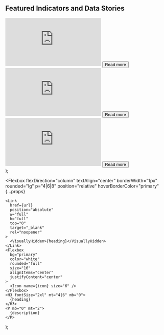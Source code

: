   <Section py="8|12" {...props}>
    <Container>
      <Div textAlign="center|left" flex="1">
        <H2 fontSize="4l|5l" m="0" textDecoration="underline">
          Featured Indicators and Data Stories
        </H2>
      </Div>
      <Grid col="1|2|3" mt="8|10|12" gap="4|6|8">
        <Box>
          <Embed
            id="Assault"
            sx={{
              height: "310px",
              width: "310px",
              position: "fixed",
              overflow: "hidden",
            }}
            src="https://datawrapper.dwcdn.net/2yLGq/"
            overflow="hidden"
            scrolling="no"
          />
          <Button as="a" href="/blog/2020-01-04-new-blog" variant="link">
            Read more <Icon name="arrow-right" ml="4" />
          </Button>
        </Box>
        <Box>
          <Embed
            id="Assault"
            title="Gun Crimes"
            sx={{
              height: "310px",
              width: "310px",
              position: "fixed",
              overflow: "hidden",
            }}
            src="https://datawrapper.dwcdn.net/5oN32/"
            scrolling="no"
            overflow="hidden"
            scrolling="no"
          />
          <Button
            as="a"
            href="blog/2020-02-18-officiis-unde-dignissimos-molestias-ipsam-alias/"
            variant="link"
          >
            Read more <Icon name="arrow-right" ml="4" />
          </Button>
        </Box>
        <Box>
          <Embed
            id="Race and Incarceration"
            sx={{
              height: "310px",
              width: "310px",
              position: "fixed",
              overflow: "hidden",
            }}
            src="https://datawrapper.dwcdn.net/7jAdR/"
            overflow="hidden"
            scrolling="no"
          />
          <Button
            as="a"
            href="/blog/2020-01-03-doloribus-corporis-repudiandae-at-dolorem-hic-laborum/"
            variant="link"
          >
            Read more <Icon name="arrow-right" ml="4" />
          </Button>
        </Box>
      </Grid>
    </Container>
  </Section>
);

  <Flexbox
    flexDirection="column"
    textAlign="center"
    borderWidth="1px"
    rounded="lg"
    p="4|6|8"
    position="relative"
    hoverBorderColor="primary"
    {...props}
  >
    <Link
      href={url}
      position="absolute"
      w="full"
      h="full"
      top="0"
      target="_blank"
      rel="noopener"
    >
      <VisuallyHidden>{heading}</VisuallyHidden>
    </Link>
    <Flexbox
      bg="primary"
      color="white"
      rounded="full"
      size="16"
      alignItems="center"
      justifyContent="center"
    >
      <Icon name={icon} size="6" />
    </Flexbox>
    <H3 fontSize="2xl" mt="4|6" mb="0">
      {heading}
    </H3>
    <P mb="0" mt="2">
      {description}
    </P>
  </Flexbox>
);
